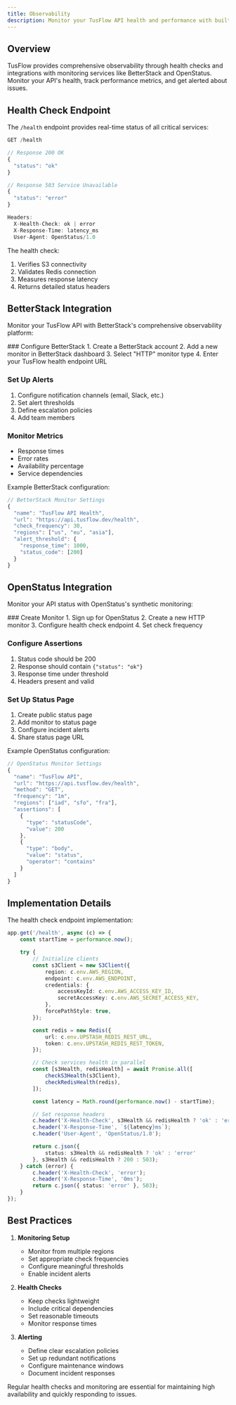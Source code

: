 ```yaml
---
title: Observability
description: Monitor your TusFlow API health and performance with built-in observability features
---
```



## Overview

TusFlow provides comprehensive observability through health checks and integrations with monitoring services like BetterStack and OpenStatus. Monitor your API's health, track performance metrics, and get alerted about issues.

## Health Check Endpoint

The `/health` endpoint provides real-time status of all critical services:

```typescript
GET /health

// Response 200 OK
{
  "status": "ok"
}

// Response 503 Service Unavailable
{
  "status": "error"
}

Headers:
  X-Health-Check: ok | error
  X-Response-Time: latency_ms
  User-Agent: OpenStatus/1.0
```

The health check:
1. Verifies S3 connectivity
2. Validates Redis connection
3. Measures response latency
4. Returns detailed status headers

## BetterStack Integration

Monitor your TusFlow API with BetterStack's comprehensive observability platform:

<Steps>
  ### Configure BetterStack
  1. Create a BetterStack account
  2. Add a new monitor in BetterStack dashboard
  3. Select "HTTP" monitor type
  4. Enter your TusFlow health endpoint URL

  ### Set Up Alerts
  1. Configure notification channels (email, Slack, etc.)
  2. Set alert thresholds
  3. Define escalation policies
  4. Add team members

  ### Monitor Metrics
  - Response times
  - Error rates
  - Availability percentage
  - Service dependencies
</Steps>

Example BetterStack configuration:

```typescript
// BetterStack Monitor Settings
{
  "name": "TusFlow API Health",
  "url": "https://api.tusflow.dev/health",
  "check_frequency": 30,
  "regions": ["us", "eu", "asia"],
  "alert_threshold": {
    "response_time": 1000,
    "status_code": [200]
  }
}
```

## OpenStatus Integration

Monitor your API status with OpenStatus's synthetic monitoring:

<Steps>
  ### Create Monitor
  1. Sign up for OpenStatus
  2. Create a new HTTP monitor
  3. Configure health check endpoint
  4. Set check frequency

  ### Configure Assertions
  1. Status code should be 200
  2. Response should contain `{"status": "ok"}`
  3. Response time under threshold
  4. Headers present and valid

  ### Set Up Status Page
  1. Create public status page
  2. Add monitor to status page
  3. Configure incident alerts
  4. Share status page URL
</Steps>

Example OpenStatus configuration:

```typescript
// OpenStatus Monitor Settings
{
  "name": "TusFlow API",
  "url": "https://api.tusflow.dev/health",
  "method": "GET",
  "frequency": "1m",
  "regions": ["iad", "sfo", "fra"],
  "assertions": [
    {
      "type": "statusCode",
      "value": 200
    },
    {
      "type": "body",
      "value": "status",
      "operator": "contains"
    }
  ]
}
```

## Implementation Details

The health check endpoint implementation:

```typescript
app.get('/health', async (c) => {
    const startTime = performance.now();

    try {
        // Initialize clients
        const s3Client = new S3Client({
            region: c.env.AWS_REGION,
            endpoint: c.env.AWS_ENDPOINT,
            credentials: {
                accessKeyId: c.env.AWS_ACCESS_KEY_ID,
                secretAccessKey: c.env.AWS_SECRET_ACCESS_KEY,
            },
            forcePathStyle: true,
        });

        const redis = new Redis({
            url: c.env.UPSTASH_REDIS_REST_URL,
            token: c.env.UPSTASH_REDIS_REST_TOKEN,
        });

        // Check services health in parallel
        const [s3Health, redisHealth] = await Promise.all([
            checkS3Health(s3Client),
            checkRedisHealth(redis),
        ]);

        const latency = Math.round(performance.now() - startTime);

        // Set response headers
        c.header('X-Health-Check', s3Health && redisHealth ? 'ok' : 'error');
        c.header('X-Response-Time', `${latency}ms`);
        c.header('User-Agent', 'OpenStatus/1.0');

        return c.json({ 
            status: s3Health && redisHealth ? 'ok' : 'error' 
        }, s3Health && redisHealth ? 200 : 503);
    } catch (error) {
        c.header('X-Health-Check', 'error');
        c.header('X-Response-Time', '0ms');
        return c.json({ status: 'error' }, 503);
    }
});
```

## Best Practices

1. **Monitoring Setup**
   - Monitor from multiple regions
   - Set appropriate check frequencies
   - Configure meaningful thresholds
   - Enable incident alerts

2. **Health Checks**
   - Keep checks lightweight
   - Include critical dependencies
   - Set reasonable timeouts
   - Monitor response times

3. **Alerting**
   - Define clear escalation policies
   - Set up redundant notifications
   - Configure maintenance windows
   - Document incident responses

<Callout type="info">
  Regular health checks and monitoring are essential for maintaining high availability and quickly responding to issues.
</Callout> 